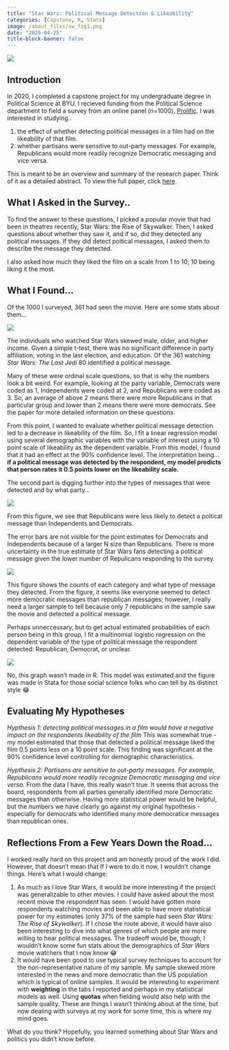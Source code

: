```yaml
---
title: "Star Wars: Political Message Detection & Likeability"
categories: [Capstone, R, Stats]
image: /about_files/sw_fig1.png
date: "2020-04-25"
title-block-banner: false
---
```


![](https://external-content.duckduckgo.com/iu/?u=https%3A%2F%2Fwww.denofgeek.com%2Fwp-content%2Fuploads%2F2020%2F03%2Fstar-wars-the-rise-of-skywalker-novelization-review.jpg%3Ffit%3D1679%252C1112&f=1&nofb=1&ipt=0747b3268c49b6162e3d9803e09d2f6246759edc754714653f109d51e570061b&ipo=images){fig-align="center"}

## Introduction

In 2020, I completed a capstone project for my undergraduate degree in Political Science at BYU. I recieved funding from the Political Science department to field a survey from an online panel (n=1000), [Prolific](https://www.prolific.co/). I was interested in studying..

1. the effect of whether detecting political messages in a film had on the likeability of that film.
2. whether partisans were sensitive to out-party messages. For example, Republicans would more readily recognize Democratic messaging and vice versa.

:::{.callout-tip}
This is meant to be an overview and summary of the research paper. Think of it as a detailed abstract. To view the full paper, click [here](/projects/star_wars_capstone/Capstone%20Project.pdf).
:::

## What I Asked in the Survey..

To find the answer to these questions, I picked a popular movie that had been in theatres recently, Star Wars: the Rise of Skywalker. Then, I asked questions about whether they saw it, and if so, did they detected any political messages. If they did detect poitical messages, I asked them to describe the message they detected.

I also asked how much they liked the film on a scale from 1 to 10; 10 being liking it the most.

## What I Found...

Of the 1000 I surveyed, 361 had seen the movie. Here are some stats about them...

![](/about_files/sw_fig2.png)

The individuals who watched Star Wars skewed male, older, and higher income. Given a simple t-test, there was no significant difference in party affiliation, voting in the last election, and education. Of the 361 watching *Star Wars: The Last Jedi*
80 identified a political message.

:::{.callout-tip}
Many of these were ordinal scale questions, so that is why the numbers look a bit weird. For example, looking at the party variable, Democrats were coded as 1, Independents were coded at 2, and Republicans were coded as 3. So, an average of above 2 means there were more Republicans in that particular group and lower than 2 means there were more democrats. See the paper for more detailed information on these questions.
:::

From this point, I wanted to evaluate whether political message detection led to a decrease in likeability of the film. So, I fit a linear regression model using several demographic variables with the variable of interest using a 10 point scale of likeability as the dependent variable. From this model, I found that it had an effect at the 90% confidence level. The interpretation being... **if a political message was detected by the respondent, my model predicts that person rates it 0.5 points lower on the likeability scale.**

The second part is digging further into the types of messages that were detected and by what party... 

![](/about_files/sw_fig1.png)

From this figure, we see that Republicans were less likely to detect a poltical message than Independents and Democrats.

:::{.callout-tip}
The error bars are not visible for the point estimates for Democrats and Independents because of a larger N size than Republicans. There is more uncertainty in the true estimate of Star Wars fans detecting a political message given the lower number of Repulicans responding to the survey.
:::

![](/about_files/sw_fig4.png)

This figure shows the counts of each category and what type of message they detected. From the figure, it seems like everyone seemed to detect more democratic messages than republican messages; however, I really need a larger sample to tell because only 7 republicans in the sample saw the movie and detected a political message.

Perhaps unneccessary, but to get actual estimated probabilities of each person being in this group, I fit a multinomial logistic regression on the dependent variable of the type of political message the respondent detected: Republican, Democrat, or unclear.

![](/about_files/sw_fig5.png)

:::{.callout-note}
No, this graph wasn't made in R. This model was estimated and the figure was made in Stata for those social science folks who can tell by its distinct style 😂
:::

## Evaluating My Hypotheses

*Hypthesis 1: detecting political messages in a film would have a negative impact on the respondents likeability of the film* This was somewhat true - my model estimated that those that detected a political message liked the film 0.5 points less on a 10 point scale. This finding was significant at the 90% confidence level controlling for demographic characteristics.

*Hypthesis 2: Partisans are sensitive to out-party messages. For example, Republicans would more readily recognize Democratic messaging and vice versa.* From the data I have, this really wasn't true. It seems that across the board, respondents from all parties generally identified more Democratic messages than otherwise. Having more statistical power would be helpful, but the numbers we have clearly go against my original hypothesis - especially for democrats who identified many more democratice messages than republican ones.

## Reflections From a Few Years Down the Road...

I worked really hard on this project and am honestly proud of the work I did. However, that doesn't mean that If I were to do it now, I wouldn't change things. Here's what I would change:

1. As much as I love Star Wars, it would be more interesting if the project was generalizable to other movies. I could have asked about the most recent movie the respondent has seen. I would have gotten more respondents watching movies and been able to have more statistical power for my estimates (only 37% of the sample had seen *Star Wars: The Rise of Skywalker*). If I chose the route above, it would have also been interesting to dive into what genres of which people are more willing to hear political messages. The tradeoff would be, though, I wouldn't know some fun stats about the demographics of *Star Wars* movie watchers that I now know 😂
2. It would have been good to use typical survey techniques to account for the non-representative nature of my sample. My sample skewed more interested in the news and more democratic than the US population which is typical of online samples. It would be interesting to experiment with **weighting** in the tabs I reported and perhaps in my statistical models as well. Using **quotas** when fielding would also help with the sample quality. These are things I wasn't thinking about at the time, but now dealing with surveys at my work for some time, this is where my mind goes.

What do you think? Hopefully, you learned something about Star Wars and politics you didn't know before.
